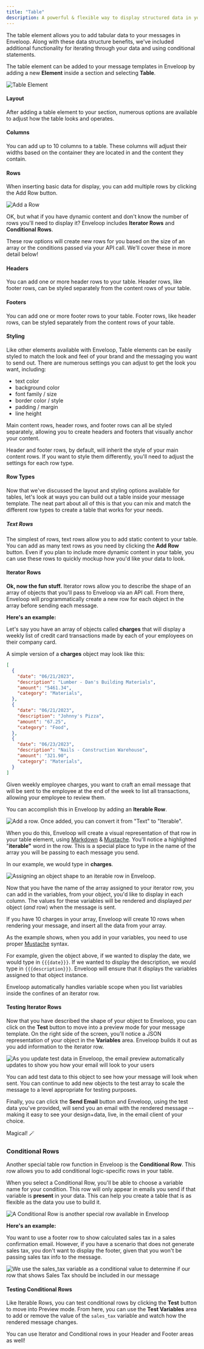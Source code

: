 ```yaml
---
title: "Table"
description: A powerful & flexible way to display structured data in your messages.
---
```


The table element allows you to add tabular data to your messages in Enveloop. Along with these data structure benefits, we've included additional functionality for iterating through your data and using conditional statements.

The table element can be added to your message templates in Enveloop by adding a new **Element** inside a section and selecting **Table**.

![Table Element](/images/table-element-in-enveloop.png)

#### Layout

After adding a table element to your section, numerous options are available to adjust how the table looks and operates.

#### Columns

You can add up to 10 columns to a table. These columns will adjust their widths based on the container they are located in and the content they contain.

#### Rows

When inserting basic data for display, you can add multiple rows by clicking the Add Row button.

![Add a Row](/images/table-add-a-row-in-enveloop.png)

OK, but what if you have dynamic content and don't know the number of rows you'll need to display it? Enveloop includes **Iterator Rows** and **Conditional Rows**.

These row options will create new rows for you based on the size of an array or the conditions passed via your API call. We'll cover these in more detail below!

#### Headers

You can add one or more header rows to your table. Header rows, like footer rows, can be styled separately from the content rows of your table.

#### Footers

You can add one or more footer rows to your table. Footer rows, like header rows, can be styled separately from the content rows of your table.

#### Styling

Like other elements available with Enveloop, Table elements can be easily styled to match the look and feel of your brand and the messaging you want to send out. There are numerous settings you can adjust to get the look you want, including:

* text color
* background color
* font family / size
* border color / style
* padding / margin
* line height

Main content rows, header rows, and footer rows can all be styled separately, allowing you to create headers and footers that visually anchor your content.

Header and footer rows, by default, will inherit the style of your main content rows. If you want to style them differently, you'll need to adjust the settings for each row type.

#### Row Types

Now that we've discussed the layout and styling options available for tables, let's look at ways you can build out a table inside your message template. The neat part about all of this is that you can mix and match the different row types to create a table that works for your needs.

##### Text Rows

The simplest of rows, text rows allow you to add static content to your table. You can add as many text rows as you need by clicking the **Add Row** button. Even if you plan to include more dynamic content in your table, you can use these rows to quickly mockup how you'd like your data to look.

#### Iterator Rows

**Ok, now the fun stuff.** Iterator rows allow you to describe the shape of an array of objects that you'll pass to Enveloop via an API call. From there, Enveloop will programmatically create a new row for each object in the array before sending each message.

**Here's an example:**

Let's say you have an array of objects called **charges** that will display a weekly list of credit card transactions made by each of your employees on their company card.

A simple version of a **charges** object may look like this:

```json
[
  {
    "date": "06/21/2023",
    "description": "Lumber - Dan's Building Materials",
    "amount": "5461.34",
    "category": "Materials",
  },
  {
    "date": "06/21/2023",
    "description": "Johnny's Pizza",
    "amount": "67.25",
    "category": "Food",
  },
  {
    "date": "06/23/2023",
    "description": "Nails - Construction Warehouse",
    "amount": "321.90",
    "category": "Materials",
  }
]
```

Given weekly employee charges, you want to craft an email message that will be sent to the employee at the end of the week to list all transactions, allowing your employee to review them.

You can accomplish this in Enveloop by adding an **Iterable Row**.

![Add a row. Once added, you can convert it from "Text" to "Iterable".](/images/table-add-iterable-row-in-enveloop.png)

When you do this, Enveloop will create a visual representation of that row in your table element, using [Markdown](../markdown-for-formatting.md) & [Mustache](../mustache-for-dynamic-content.md). You'll notice a highlighted "**iterable"** word in the row. This is a special place to type in the name of the array you will be passing to each message you send.

In our example, we would type in **charges**.

![Assigning an object shape to an iterable row in Enveloop.](/images/fill-out-iterable-table.gif)

Now that you have the name of the array assigned to your iterator row, you can add in the variables, from your object, you'd like to display in each column. The values for these variables will be rendered and displayed _per_ object (_and_ row) when the message is sent.

If you have 10 charges in your array, Enveloop will create 10 rows when rendering your message, and insert all the data from your array.

As the example shows, when you add in your variables, you need to use proper [Mustache](../mustache-for-dynamic-content) syntax.

For example, given the object above, if we wanted to display the date, we would type in `{{{date}}}`. If we wanted to display the description, we would type in `{{{description}}}`. Enveloop will ensure that it displays the variables assigned to that object instance.

Enveloop automatically handles variable scope when you list variables inside the confines of an iterator row.&#x20;

#### Testing Iterator Rows

Now that you have described the shape of your object to Enveloop, you can click on the **Test** button to move into a preview mode for your message template. On the right side of the screen, you'll notice a JSON representation of your object in the **Variables** area. Enveloop builds it out as you add information to the iterator row.

![As you update test data in Enveloop, the email preview automatically updates to show you how your email will look to your users](/images/table-preview-dynamic-content.png)

You can add test data to this object to see how your message will look when sent. You can continue to add new objects to the test array to scale the message to a level appropriate for testing purposes.

Finally, you can click the **Send Email** button and Enveloop, using the test data you've provided, will send you an email with the rendered message -- making it easy to see your design+data, live, in the email client of your choice.

Magical! 🪄

### Conditional Rows

Another special table row function in Enveloop is the **Conditional Row**. This row allows you to add conditional logic-specific rows in your table.

When you select a Conditional Row, you'll be able to choose a variable name for your condition. This row will only appear in emails you send if that variable is **present** in your data. This can help you create a table that is as flexible as the data you use to build it.

![A Conditional Row is another special row available in Enveloop](/images/table-example-of-conditional-row-in-enveloop.png)

**Here's an example:**

You want to use a footer row to show calculated sales tax in a sales confirmation email. However, if you have a scenario that does not generate sales tax, you don't want to display the footer, given that you won't be passing sales tax info to the message.

![We use the sales_tax variable as a conditional value to determine if our row that shows Sales Tax should be included in our message](/images/table-use-a-conditional-row-in-enveloop.png)

#### Testing Conditional Rows

Like Iterable Rows, you can test conditional rows by clicking the **Test** button to move into Preview mode. From here, you can use the **Test Variables** area to add or remove the value of the `sales_tax` variable and watch how the rendered message changes.&#x20;

You can use Iterator and Conditional rows in your Header and Footer areas as well!
